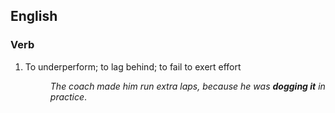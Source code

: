 ==English==
===Verb===
{{en-verb|inf=to [[dog]] [[it]]|dogs it|dogging it|dogged it}}

# {{idiomatic}} To underperform; to lag behind; to fail to exert effort
#: ''The coach made him run extra laps, because he was '''dogging it''' in practice''.